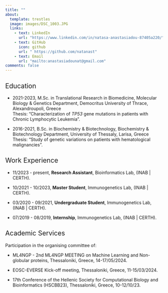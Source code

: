 ```yaml
---
title: ""
about:
  template: trestles 
  image: images/DSC_1003.JPG
  links:
    - text: LinkedIn
      url: "https://www.linkedin.com/in/natasa-anastasiadou-87405a220/"
    - text: GitHub
      icon: github
      url: " https://github.com/natanast"
    - text: Email
      url: "mailto:anastasiadounat@gmail.com"
comments: false
---
```


::: column-page
## [Education]{style="font-weight:400;"}

-   2021-2023, M.Sc. in Translational Research in Biomedicine, Molecular Biology & Genetics Department, Democritus University of Thrace, Alexandroupoli, Greece\
    Thesis: “Characterization of *TP53* gene mutations in patients with Chronic Lymphocytic Leukemia”.

-   2016-2021, B.Sc. in Biochemistry & Biotechnology, Biochemistry & Biotechnology Department, University of Thessaly, Larisa, Greece\
    Thesis: “Study of genetic variations on patients with hematological malignancies”.

## [Work Experience]{style="font-weight:400;"}

-   11/2023 - present, **Research Assistant**, Bioinformatics Lab, (INAB \| CERTH).

-   10/2021 - 10/2023, **Master Student**, Immunogenetics Lab, (INAB \| CERTH).

-   03/2020 - 09/2021, **Undergraduate Student**, Immunogenetics Lab, (INAB \| CERTH).

-   07/2019 - 08/2019, **Internship**, Immunogenetics Lab, (INAB \| CERTH).

## [Academic Services]{style="font-weight:400;"}

Participation in the organising committee of:

-   ML4NGP - 2nd ML4NGP MEETING on Machine Learning and Non-globular proteins, Thessaloniki, Greece, 14-17/05/2024.

-   EOSC-EVERSE Kick-off meeting, Thessaloniki, Greece, 11-15/03/2024.

-   17th Conference of the Hellenic Society for Computational Biology and Bioinformatics (HSCBB23), Thessaloniki, Greece, 10-12/10/23.

:::
